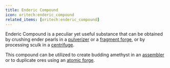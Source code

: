 ```yaml
---
title: Enderic Compound
icon: oritech:enderic_compound
related_items: [oritech:enderic_compound]
---
```


Enderic Compound is a peculiar yet useful substance that can be obtained by crushing ender pearls in
a [pulverizer](../processing/pulverizer) or a [fragment forge](../processing/fragment_forge), or by processing sculk in a [centrifuge](../processing/centrifuge).

This compound can be utilized to create budding amethyst in an [assembler](../processing/assembler) or to duplicate ores using an [atomic forge](../processing/atomic_forge).
